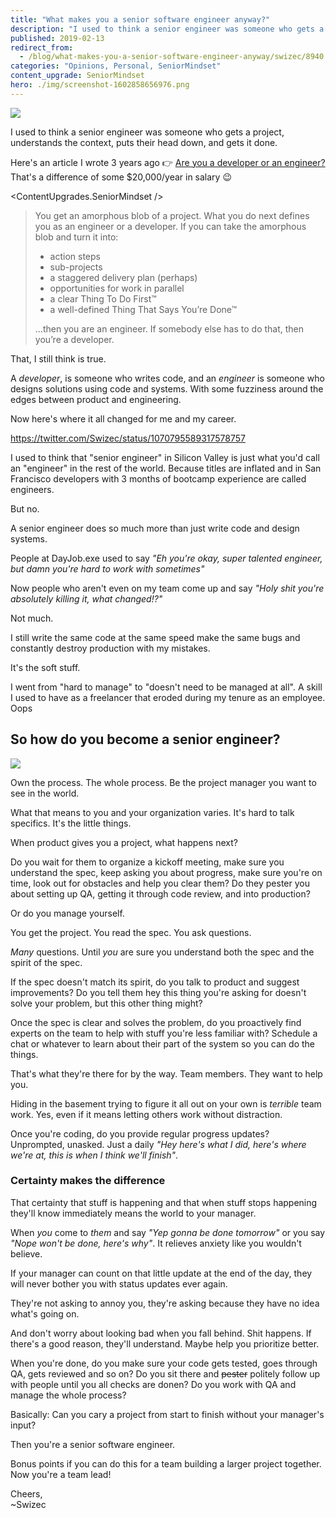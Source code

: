 ```yaml
---
title: "What makes you a senior software engineer anyway?"
description: "I used to think a senior engineer was someone who gets a project, understands the context, puts their head down, and gets it done. But no. A senior engineer does so much more than just write code and design systems."
published: 2019-02-13
redirect_from:
  - /blog/what-makes-you-a-senior-software-engineer-anyway/swizec/8940
categories: "Opinions, Personal, SeniorMindset"
content_upgrade: SeniorMindset
hero: ./img/screenshot-1602858656976.png
---
```



![](./img/max-1600-1tpHMqvqrzq76oupajmvtKA.jpg)

I used to think a senior engineer was someone who gets a project, understands the context, puts their head down, and gets it done.

Here's an article I wrote 3 years ago 👉 [Are you a developer or an engineer?](https://medium.com/swizec-s-nightowls/are-you-an-engineer-or-a-developer-79e0d37c3293) That's a difference of some \$20,000/year in salary 😉

<ContentUpgrades.SeniorMindset />

> You get an amorphous blob of a project. What you do next defines you as an engineer or a developer. If you can take the amorphous blob and turn it into:
>
> - action steps
> - sub-projects
> - a staggered delivery plan (perhaps)
> - opportunities for work in parallel
> - a clear Thing To Do First™
> - a well-defined Thing That Says You’re Done™
>
> …then you are an engineer. If somebody else has to do that, then you’re a developer.

That, I still think is true.

A _developer_, is someone who writes code, and an _engineer_ is someone who designs solutions using code and systems. With some fuzziness around the edges between product and engineering.

Now here's where it all changed for me and my career.

https://twitter.com/Swizec/status/1070795589317578757

I used to think that "senior engineer" in Silicon Valley is just what you'd call an "engineer" in the rest of the world. Because titles are inflated and in San Francisco developers with 3 months of bootcamp experience are called engineers.

But no.

A senior engineer does so much more than just write code and design systems.

People at DayJob.exe used to say _"Eh you're okay, super talented engineer, but damn you're hard to work with sometimes"_

Now people who aren't even on my team come up and say _"Holy shit you're absolutely killing it, what changed!?"_

Not much.

I still write the same code at the same speed make the same bugs and constantly destroy production with my mistakes.

It's the soft stuff.

I went from "hard to manage" to "doesn't need to be managed at all". A skill I used to have as a freelancer that eroded during my tenure as an employee. Oops

## So how do you become a senior engineer?

![](https://swizec.com/blog/wp-content/uploads/2019/02/IMG_0234-1024x575.jpg)

Own the process. The whole process. Be the project manager you want to see in the world.

What that means to you and your organization varies. It's hard to talk specifics. It's the little things.

When product gives you a project, what happens next?

Do you wait for them to organize a kickoff meeting, make sure you understand the spec, keep asking you about progress, make sure you're on time, look out for obstacles and help you clear them? Do they pester you about setting up QA, getting it through code review, and into production?

Or do you manage yourself.

You get the project. You read the spec. You ask questions.

_Many_ questions. Until _you_ are sure you understand both the spec and the spirit of the spec.

If the spec doesn't match its spirit, do you talk to product and suggest improvements? Do you tell them hey this thing you're asking for doesn't solve your problem, but this other thing might?

Once the spec is clear and solves the problem, do you proactively find experts on the team to help with stuff you're less familiar with? Schedule a chat or whatever to learn about their part of the system so you can do the things.

That's what they're there for by the way. Team members. They want to help you.

Hiding in the basement trying to figure it all out on your own is _terrible_ team work. Yes, even if it means letting others work without distraction.

Once you're coding, do you provide regular progress updates? Unprompted, unasked. Just a daily _"Hey here's what I did, here's where we're at, this is when I think we'll finish"_.

### Certainty makes the difference

That certainty that stuff is happening and that when stuff stops happening they'll know immediately means the world to your manager.

When _you_ come to _them_ and say _"Yep gonna be done tomorrow"_ or you say _"Nope won't be done, here's why"_. It relieves anxiety like you wouldn't believe.

If your manager can count on that little update at the end of the day, they will never bother you with status updates ever again.

They're not asking to annoy you, they're asking because they have no idea what's going on.

And don't worry about looking bad when you fall behind. Shit happens. If there's a good reason, they'll understand. Maybe help you prioritize better.

When you're done, do you make sure your code gets tested, goes through QA, gets reviewed and so on? Do you sit there and ~~pester~~ politely follow up with people until you all checks are donen? Do you work with QA and manage the whole process?

Basically: Can you cary a project from start to finish without your manager's input?

Then you're a senior software engineer.

Bonus points if you can do this for a team building a larger project together. Now you're a team lead!

Cheers,<br/>
~Swizec
